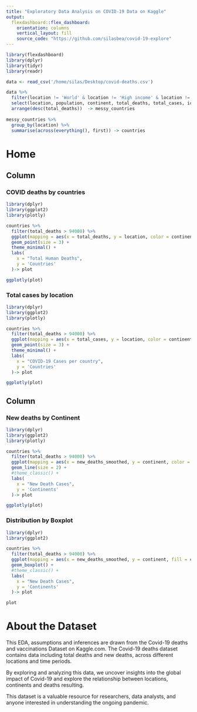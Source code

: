 ```yaml
---
title: "Exploratory Data Analysis on COVID-19 Data on Kaggle"
output: 
  flexdashboard::flex_dashboard:
    orientation: columns
    vertical_layout: fill
    source_code: "https://github.com/silasbea/covid-19-explore"
---
```


```r
library(flexdashboard)
library(dplyr)
library(tidyr)
library(readr)

data <- read_csv('/home/silas/Desktop/covid-deaths.csv')

data %>% 
  filter(location != 'World' & location != 'High income' & location != 'Upper middle income' & location != 'Europe' & location != 'Asia' & location != 'Africa' & location != 'North America' & location != 'South America' & location != 'Lower middle income' & location != 'European Union' & location != 'Low income') %>%
  select(location, population, continent, total_deaths, total_cases, icu_patients, new_deaths_smoothed) %>% 
  arrange(desc(total_deaths))  -> messy_countries
   
messy_countries %>% 
  group_by(location) %>% 
  summarise(across(everything(), first)) -> countries


```
# Home
## Column {data-width="600" .tabset}

### COVID deaths by countries

```r
library(dplyr)
library(ggplot2)
library(plotly)

countries %>% 
  filter(total_deaths > 94000) %>% 
  ggplot(mapping = aes(x = total_deaths, y = location, color = continent, shape = continent)) +
  geom_point(size = 3) +
  theme_minimal() +
  labs(
    x = "Total Human Deaths",
    y = 'Countries'
  )-> plot

ggplotly(plot)

```

### Total cases by location

```r
library(dplyr)
library(ggplot2)
library(plotly)

countries %>% 
  filter(total_deaths > 94000) %>% 
  ggplot(mapping = aes(x = total_cases, y = location, color = continent, shape = continent)) +
  geom_point(size = 3) +
  theme_minimal() +
  labs(
    x = "COVID-19 Cases per country",
    y = 'Countries'
  )-> plot

ggplotly(plot)
```


## Column {data-width="600" .tabset}

### New deaths by Continent

```r
library(dplyr)
library(ggplot2)
library(plotly)

countries %>% 
  filter(total_deaths > 94000) %>% 
  ggplot(mapping = aes(x = new_deaths_smoothed, y = continent, color = continent)) +
  geom_line(size = 2) +
  #theme_classic() +
  labs(
    x = "New Death Cases",
    y = 'Continents'
  )-> plot

ggplotly(plot)
```

### Distribution by Boxplot

```r
library(dplyr)
library(ggplot2)

countries %>% 
  filter(total_deaths > 94000) %>% 
  ggplot(mapping = aes(x = new_deaths_smoothed, y = continent, fill = continent)) +
  geom_boxplot() +
  #theme_classic() +
  labs(
    x = "New Death Cases",
    y = 'Continents'
  )-> plot

plot
```


# About the Dataset
This EDA, assumptions and inferences are drawn from the Covid-19 deaths and vaccinations Dataset on
Kaggle.com. The Covid-19 deaths dataset contains data including total deaths and new deaths, across different
locations and time periods. 

By exploring and analyzing this data, we uncover insights into the global impact of
Covid-19 and explore the relationship between locations, continents and deaths resulting. 

This dataset is a
valuable resource for researchers, data analysts, and anyone interested in understanding the ongoing pandemic.